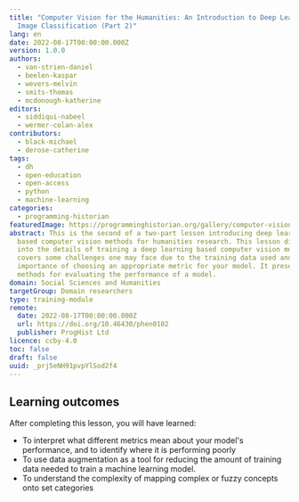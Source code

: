 ```yaml
---
title: "Computer Vision for the Humanities: An Introduction to Deep Learning for
  Image Classification (Part 2)"
lang: en
date: 2022-08-17T00:00:00.000Z
version: 1.0.0
authors:
  - van-strien-daniel
  - beelen-kaspar
  - wevers-melvin
  - smits-thomas
  - mcdonough-katherine
editors:
  - siddiqui-nabeel
  - wermer-colan-alex
contributors:
  - black-michael
  - derose-catherine
tags:
  - dh
  - open-education
  - open-access
  - python
  - machine-learning
categories:
  - programming-historian
featuredImage: https://programminghistorian.org/gallery/computer-vision-deep-learning-pt2.png
abstract: This is the second of a two-part lesson introducing deep learning
  based computer vision methods for humanities research. This lesson digs deeper
  into the details of training a deep learning based computer vision model. It
  covers some challenges one may face due to the training data used and the
  importance of choosing an appropriate metric for your model. It presents some
  methods for evaluating the performance of a model.
domain: Social Sciences and Humanities
targetGroup: Domain researchers
type: training-module
remote:
  date: 2022-08-17T00:00:00.000Z
  url: https://doi.org/10.46430/phen0102
  publisher: ProgHist Ltd
licence: ccby-4.0
toc: false
draft: false
uuid: _prj5eNH91pvpYlSod2f4
---
```

## Learning outcomes

After completing this lesson, you will have learned:

- To interpret what different metrics mean about your model's performance, and to identify where it is performing poorly
- To use data augmentation as a tool for reducing the amount of training data needed to train a machine learning model.
- To understand the complexity of mapping complex or fuzzy concepts onto set categories

<ExternalResource title="Interested in learning more?" subtitle="Check out this lesson on Programming Historian's website" url="https://doi.org/10.46430/phen0102" />